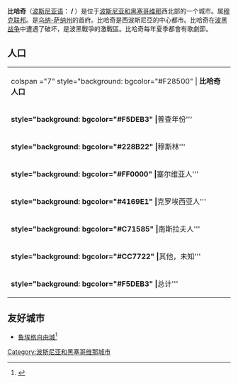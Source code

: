 {{Infobox Settlement
| name = 比哈奇<br />Bihać
| image_skyline = 
| imagesize = 
| image_caption = 
| image_flag = 
| image_shield = 
| pushpin_map = Bosnia
| pushpin_label_position = 
| subdivision_type = 国家
| subdivision_name = {{BIH}}
| subdivision_type1 = [[波斯尼亚和黑塞哥维那政区|州]]
| subdivision_name1 = [[乌纳-萨纳州|乌纳-萨纳州]]
| elevation_m = 
| elevation_ft = 
| area_total_km2 = 900
| population_as_of = 2006年估计
| population_total = 105000
| population_density_km2 = auto
| timezone = [[欧洲中部时间|CET]]
| utc_offset = +1
| timezone_DST = [[欧洲中部夏令时间|CEST]]
| utc_offset_DST = +2
| latd = 44
| latm = 49
| lats =
| latNS = N
| longd = 15
| longm = 52
| longs =
| longEW = E
| postal_code_type = 
| postal_code = 
| website = http://www.bihac.org/
}}
'''比哈奇'''（[[波斯尼亚语|波斯尼亚语]]：'''{{lang|sr-latn|Bihać}} / {{lang|sr-cyrl|Бихаћ}}'''）是位于[[波斯尼亚和黑塞哥维那|波斯尼亚和黑塞哥维那]]西北部的一个城市。属[[穆克联邦|穆克联邦]]。是[[乌纳-萨纳州|乌纳-萨纳州]]的首府。比哈奇是西波斯尼亞的中心都市。比哈奇在[[波黑战争|波黑战争]]中遭遇了破坏，是波黑戰爭的激戰區。比哈奇每年夏季都會有歌劇節。

== 人口 ==

{| border="1" cellpadding="7" cellspacing="0" style="margin: 10px 0 10px 25px; background: #f9f9f9; border: 1px #AAA solid; border-collapse: collapse; font-size: 100%; float: center;"
|- style="background: #E9E9E9"
|colspan ="7" style="background: bgcolor="#F28500" | '''比哈奇人口'''
|-
|'''style="background: bgcolor="#F5DEB3" | '''普查年份'''
|'''style="background: bgcolor="#C2B280" | '''1991年.''' 
|'''style="background: bgcolor="#C2B280" | '''1981年.'''
|'''style="background: bgcolor="#C2B280" | '''1971年.''' 

 |-
|'''style="background: bgcolor="#228B22" | '''穆斯林''' 
|46,737 (66.07%) 
|40,041 (61.09%)
|37,325 (64.14%)
|-
|'''style="background: bgcolor="#FF0000" | '''塞尔维亚人''' 
|12,689 (17.93%) 
|11,093 (16.92%)
|12,096 (20.78%)
|-
|'''style="background: bgcolor="#4169E1" | '''克罗埃西亚人'''
|5,580 (7.88%)
|5,855 (8.93%)
|6,824 (11.72%)
|-
|'''style="background: bgcolor="#C71585" | '''南斯拉夫人'''
|4,356 (6.15%)
|7,364 (11.23%)
|1,133 (1.94%)
|-
|'''style="background: bgcolor="#CC7722" |'''其他，未知'''
|1,370 (1.93%)
|1,191 (1.81%)
|807 (1.38%)
|-
|'''style="background: bgcolor="#F5DEB3" |'''总计'''
|'''70,732'''
|'''65,544'''
|'''58,185'''
|}

==友好城市==

* {{FRA}} [[鲁埃格自由城|鲁埃格自由城]]<ref>{{Cite web|url=https://www.bhinfo.fr/bihac-villefranche-union,1341.html|title=Bihac-Villefranche : union réaffirmée par le jumelage|date=2010-11-06|accessdate=2021-01-07|editor=bhinfo.fr|language=fr|website=bhinfo.fr|archive-date=2021-10-09|archive-url=https://web.archive.org/web/20211009095623/https://www.bhinfo.fr/bihac-villefranche-union,1341.html|dead-url=no}}</ref>
{{BosniaHerzegovina-geo-stub}}
{{commonscat|Bihać}}

{{DEFAULTSORT:Bihać}}
[[Category:波斯尼亚和黑塞哥维那城市|Category:波斯尼亚和黑塞哥维那城市]]